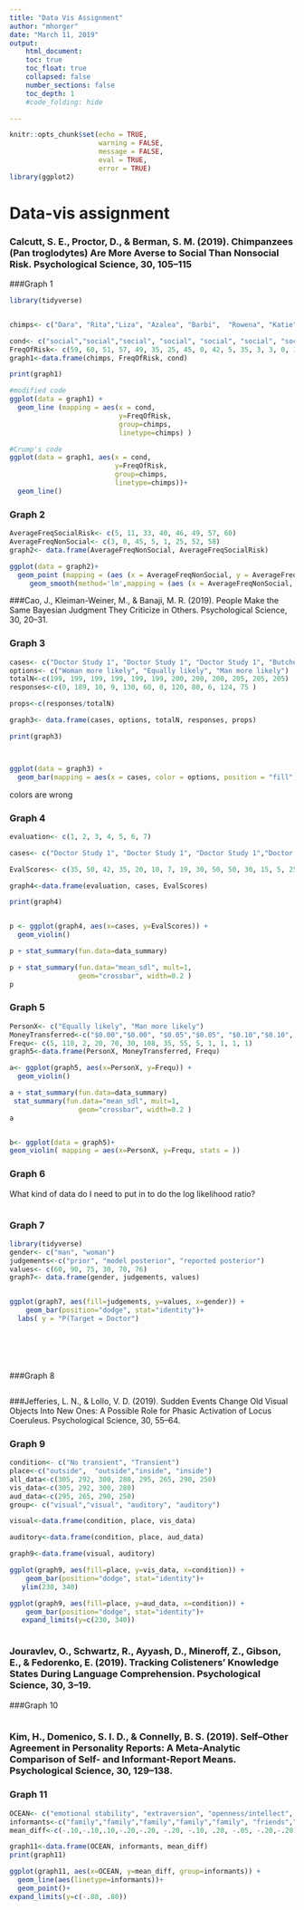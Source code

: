 ```yaml
---
title: "Data Vis Assignment"
author: "mhorger"
date: "March 11, 2019"
output:
    html_document:
    toc: true
    toc_float: true
    collapsed: false
    number_sections: false
    toc_depth: 1
    #code_folding: hide

---
```


```r
knitr::opts_chunk$set(echo = TRUE,
                      warning = FALSE,
                      message = FALSE, 
                      eval = TRUE,
                      error = TRUE)
library(ggplot2)
```

# Data-vis assignment 

### Calcutt, S. E., Proctor, D., & Berman, S. M. (2019). Chimpanzees (Pan troglodytes) Are More Averse to Social Than Nonsocial Risk. Psychological Science, 30, 105–115

###Graph 1
```r
library(tidyverse)


chimps<- c("Dara", "Rita","Liza", "Azalea", "Barbi",  "Rowena", "Katie", "Fiona")

cond<- c("social","social","social", "social", "social", "social", "social", "social", "nonsocial","nonsocial","nonsocial","nonsocial","nonsocial","nonsocial","nonsocial","nonsocial")
FreqOfRisk<- c(59, 60, 51, 57, 49, 35, 25, 45, 0, 42, 5, 35, 3, 3, 0, 10)
graph1<-data.frame(chimps, FreqOfRisk, cond)

print(graph1)

#modified code
ggplot(data = graph1) +
  geom_line (mapping = aes(x = cond, 
                           y=FreqOfRisk,
                           group=chimps,
                           linetype=chimps) )

#Crump's code
ggplot(data = graph1, aes(x = cond, 
                          y=FreqOfRisk, 
                          group=chimps,
                          linetype=chimps))+
  geom_line()

```
### Graph 2

```r
AverageFreqSocialRisk<- c(5, 11, 33, 40, 46, 49, 57, 60)
AverageFreqNonSocial<- c(3, 0, 45, 5, 1, 25, 52, 58)
graph2<- data.frame(AverageFreqNonSocial, AverageFreqSocialRisk) 

ggplot(data = graph2)+
  geom_point (mapping = (aes (x = AverageFreqNonSocial, y = AverageFreqSocialRisk)))+
     geom_smooth(method='lm',mapping = (aes (x = AverageFreqNonSocial, y = AverageFreqSocialRisk)))
```

###Cao, J., Kleiman-Weiner, M., & Banaji, M. R. (2019). People Make the Same Bayesian Judgment They Criticize in Others. Psychological Science, 30, 20–31.

### Graph 3

```r
cases<- c("Doctor Study 1", "Doctor Study 1", "Doctor Study 1", "Butcher Study 2","Butcher Study 2", "Butcher Study 2", "Firefighter Study 2","Firefighter Study 2", "Firefighter Study 2", "Construction Worker Study 2", "Construction Worker Study 2", "Construction Worker Study 2" )
options<- c("Woman more likely", "Equally likely", "Man more likely")
totalN<-c(199, 199, 199, 199, 199, 199, 200, 200, 200, 205, 205, 205)
responses<-c(0, 189, 10, 9, 130, 60, 0, 120, 80, 6, 124, 75 )

props<-c(responses/totalN)

graph3<- data.frame(cases, options, totalN, responses, props)

print(graph3)



ggplot(data = graph3) +
  geom_bar(mapping = aes(x = cases, color = options, position = "fill", stat(responses / totalN)))


```

colors are wrong 

### Graph 4

```r
evaluation<- c(1, 2, 3, 4, 5, 6, 7)

cases<- c("Doctor Study 1", "Doctor Study 1", "Doctor Study 1","Doctor Study 1", "Doctor Study 1", "Doctor Study 1", "Doctor Study 1", "Butcher Study 2","Butcher Study 2", "Butcher Study 2","Butcher Study 2","Butcher Study 2", "Butcher Study 2","Butcher Study 2", "Firefighter Study 2","Firefighter Study 2", "Firefighter Study 2","Firefighter Study 2","Firefighter Study 2", "Firefighter Study 2","Firefighter Study 2", "Construction Worker Study 2", "Construction Worker Study 2", "Construction Worker Study 2", "Construction Worker Study 2", "Construction Worker Study 2", "Construction Worker Study 2", "Construction Worker Study 2" )

EvalScores<- c(35, 50, 42, 35, 20, 10, 7, 19, 30, 50, 50, 30, 15, 5, 25, 25, 40, 50, 40, 15, 5, 25, 30, 30, 35, 55, 35, 20 )

graph4<-data.frame(evaluation, cases, EvalScores)

print(graph4)


p <- ggplot(graph4, aes(x=cases, y=EvalScores)) + 
  geom_violin() 

p + stat_summary(fun.data=data_summary)

p + stat_summary(fun.data="mean_sdl", mult=1, 
                 geom="crossbar", width=0.2 )
p
```

### Graph 5

```r
PersonX<- c("Equally likely", "Man more likely")
MoneyTransferred<-c("$0.00","$0.00", "$0.05","$0.05", "$0.10","$0.10", "$0.15","$0.15", "$0.20", "$0.20", "$0.25", "$0.25", "$0.30", "$0.30")
Frequ<- c(5, 110, 2, 20, 70, 30, 108, 35, 55, 5, 1, 1, 1, 1)
graph5<-data.frame(PersonX, MoneyTransferred, Frequ)

a<- ggplot(graph5, aes(x=PersonX, y=Frequ)) + 
  geom_violin() 

a + stat_summary(fun.data=data_summary)
 stat_summary(fun.data="mean_sdl", mult=1, 
                 geom="crossbar", width=0.2 )
a


b<- ggplot(data = graph5)+
geom_violin( mapping = aes(x=PersonX, y=Frequ, stats = )) 

```
### Graph 6 

What kind of data do I need to put in to do the log likelihood ratio?
```r

```


### Graph 7 
```r
library(tidyverse)
gender<- c("man", "woman")
judgements<-c("prior", "model posterior", "reported posterior")
values<- c(60, 90, 75, 30, 70, 76)
graph7<- data.frame(gender, judgements, values)


ggplot(graph7, aes(fill=judgements, y=values, x=gender)) + 
    geom_bar(position="dodge", stat="identity")+
  labs( y = "P(Target = Doctor") 







```


###Graph 8
```r
 





```

###Jefferies, L. N., & Lollo, V. D. (2019). Sudden Events Change Old Visual Objects Into New Ones: A Possible Role for Phasic Activation of Locus Coeruleus. Psychological Science, 30, 55–64.

### Graph 9


```r


condition<- c("No transient", "Transient")
place<-c("outside",  "outside","inside", "inside")
all_data<-c(305, 292, 300, 280, 295, 265, 290, 250)
vis_data<-c(305, 292, 300, 280)
aud_data<-c(295, 265, 290, 250)
group<- c("visual","visual", "auditory", "auditory")

visual<-data.frame(condition, place, vis_data)

auditory<-data.frame(condition, place, aud_data)

graph9<-data.frame(visual, auditory)

ggplot(graph9, aes(fill=place, y=vis_data, x=condition)) + 
    geom_bar(position="dodge", stat="identity")+
   ylim(230, 340)

ggplot(graph9, aes(fill=place, y=aud_data, x=condition)) + 
    geom_bar(position="dodge", stat="identity")+
   expand_limits(y=c(230, 340))

```
```r

```

### Jouravlev, O., Schwartz, R., Ayyash, D., Mineroff, Z., Gibson, E., & Fedorenko, E. (2019). Tracking Colisteners’ Knowledge States During Language Comprehension. Psychological Science, 30, 3–19.

###Graph 10

```r

```

### Kim, H., Domenico, S. I. D., & Connelly, B. S. (2019). Self–Other Agreement in Personality Reports: A Meta-Analytic Comparison of Self- and Informant-Report Means. Psychological Science, 30, 129–138.
### Graph 11


```r


OCEAN<- c("emotional stability", "extraversion", "openness/intellect", "agreeableness", "conscientiousness")
informants<-c("family","family","family","family","family", "friends","friends","friends","friends","friends", "colleagues","colleagues","colleagues","colleagues","colleagues", "strangers","strangers","strangers","strangers","strangers")
mean_diff<-c(-.10,-.10,.10,-.20,-.20, -.20, -.10, .20, -.05, -.20,-.20, -.05,.10, 0,  -.10, 0, .30, .70, .30, .30)

graph11<-data.frame(OCEAN, informants, mean_diff)
print(graph11)

ggplot(graph11, aes(x=OCEAN, y=mean_diff, group=informants)) +
  geom_line(aes(linetype=informants))+
  geom_point()+
expand_limits(y=c(-.80, .80))
```

